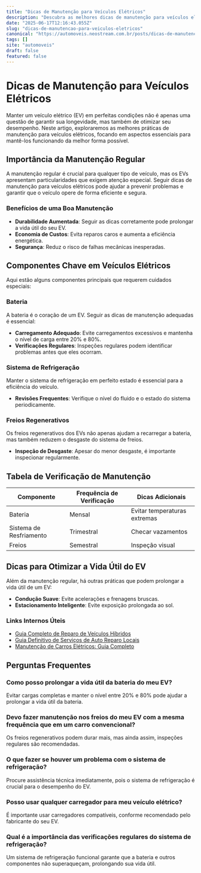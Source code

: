 ```yaml
---
title: "Dicas de Manutenção para Veículos Elétricos"
description: "Descubra as melhores dicas de manutenção para veículos elétricos para garantir desempenho e durabilidade."
date: "2025-06-17T12:16:43.055Z"
slug: "dicas-de-manutencao-para-veiculos-eletricos"
canonical: "https://automoveis.neostream.com.br/posts/dicas-de-manutencao-para-veiculos-eletricos"
tags: []
site: "automoveis"
draft: false
featured: false
---
```


# Dicas de Manutenção para Veículos Elétricos

Manter um veículo elétrico (EV) em perfeitas condições não é apenas uma questão de garantir sua longevidade, mas também de otimizar seu desempenho. Neste artigo, exploraremos as melhores práticas de manutenção para veículos elétricos, focando em aspectos essenciais para mantê-los funcionando da melhor forma possível.

## Importância da Manutenção Regular

A manutenção regular é crucial para qualquer tipo de veículo, mas os EVs apresentam particularidades que exigem atenção especial. Seguir dicas de manutenção para veículos elétricos pode ajudar a prevenir problemas e garantir que o veículo opere de forma eficiente e segura.

### Benefícios de uma Boa Manutenção

- **Durabilidade Aumentada**: Seguir as dicas corretamente pode prolongar a vida útil do seu EV.
- **Economia de Custos**: Evita reparos caros e aumenta a eficiência energética.
- **Segurança**: Reduz o risco de falhas mecânicas inesperadas.

## Componentes Chave em Veículos Elétricos

Aqui estão alguns componentes principais que requerem cuidados especiais:

### Bateria

A bateria é o coração de um EV. Seguir as dicas de manutenção adequadas é essencial:

- **Carregamento Adequado**: Evite carregamentos excessivos e mantenha o nível de carga entre 20% e 80%.
- **Verificações Regulares**: Inspeções regulares podem identificar problemas antes que eles ocorram.

### Sistema de Refrigeração

Manter o sistema de refrigeração em perfeito estado é essencial para a eficiência do veículo.

- **Revisões Frequentes**: Verifique o nível do fluido e o estado do sistema periodicamente.

### Freios Regenerativos

Os freios regenerativos dos EVs não apenas ajudam a recarregar a bateria, mas também reduzem o desgaste do sistema de freios.

- **Inspeção de Desgaste**: Apesar do menor desgaste, é importante inspecionar regularmente.

## Tabela de Verificação de Manutenção

| Componente       | Frequência de Verificação | Dicas Adicionais                     |
|------------------|---------------------------|-------------------------------------|
| Bateria          | Mensal                    | Evitar temperaturas extremas        |
| Sistema de Resfriamento | Trimestral        | Checar vazamentos                   |
| Freios           | Semestral                 | Inspeção visual                     |

## Dicas para Otimizar a Vida Útil do EV

Além da manutenção regular, há outras práticas que podem prolongar a vida útil de um EV:

- **Condução Suave**: Evite acelerações e frenagens bruscas.
- **Estacionamento Inteligente**: Evite exposição prolongada ao sol.

### Links Internos Úteis

- [Guia Completo de Reparo de Veículos Híbridos](/posts/guia-completo-reparo-veiculos-hibridos)
- [Guia Definitivo de Serviços de Auto Reparo Locais](/posts/guia-definitivo-servicos-auto-reparo-locais)
- [Manutenção de Carros Elétricos: Guia Completo](/posts/manutencao-carros-eletricos-guia-completo)

## Perguntas Frequentes

### Como posso prolongar a vida útil da bateria do meu EV?
Evitar cargas completas e manter o nível entre 20% e 80% pode ajudar a prolongar a vida útil da bateria.

### Devo fazer manutenção nos freios do meu EV com a mesma frequência que em um carro convencional?
Os freios regenerativos podem durar mais, mas ainda assim, inspeções regulares são recomendadas.

### O que fazer se houver um problema com o sistema de refrigeração?
Procure assistência técnica imediatamente, pois o sistema de refrigeração é crucial para o desempenho do EV.

### Posso usar qualquer carregador para meu veículo elétrico?
É importante usar carregadores compatíveis, conforme recomendado pelo fabricante do seu EV.

### Qual é a importância das verificações regulares do sistema de refrigeração?
Um sistema de refrigeração funcional garante que a bateria e outros componentes não superaqueçam, prolongando sua vida útil.
